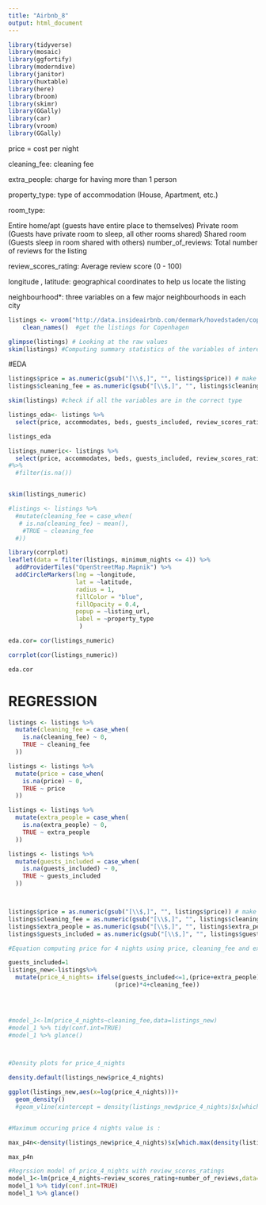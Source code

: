 ```yaml
---
title: "Airbnb_8"
output: html_document
---
```


```r
library(tidyverse)
library(mosaic)
library(ggfortify)
library(moderndive)
library(janitor)
library(huxtable)
library(here)
library(broom)
library(skimr)
library(GGally)
library(car)
library(vroom)
library(GGally)
```

price = cost per night

cleaning_fee: cleaning fee

extra_people: charge for having more than 1 person

property_type: type of accommodation (House, Apartment, etc.)

room_type:

Entire home/apt (guests have entire place to themselves)
Private room (Guests have private room to sleep, all other rooms shared)
Shared room (Guests sleep in room shared with others)
number_of_reviews: Total number of reviews for the listing

review_scores_rating: Average review score (0 - 100)

longitude , latitude: geographical coordinates to help us locate the listing

neighbourhood*: three variables on a few major neighbourhoods in each city

```r
listings <- vroom("http://data.insideairbnb.com/denmark/hovedstaden/copenhagen/2020-06-26/data/listings.csv.gz") %>% 
    clean_names()  #get the listings for Copenhagen
```



```r
glimpse(listings) # Looking at the raw values
skim(listings) #Computing summary statistics of the variables of interest, or finding NAs
```

#EDA

```r
listings$price = as.numeric(gsub("[\\$,]", "", listings$price)) # make price into a numeric variable
listings$cleaning_fee = as.numeric(gsub("[\\$,]", "", listings$cleaning_fee))

skim(listings) #check if all the variables are in the correct type
```
```r

listings_eda<- listings %>%
  select(price, accommodates, beds, guests_included, review_scores_rating, number_of_reviews, neighbourhood_cleansed,   room_type, bedrooms, bathrooms, property_type, cleaning_fee, host_is_superhost)

listings_eda

listings_numeric<- listings %>%
  select(price, accommodates, beds, guests_included, review_scores_rating, number_of_reviews,  bedrooms,  bathrooms,  cleaning_fee,extra_people) 
#%>%
  #filter(is.na())


skim(listings_numeric)

#listings <- listings %>%
  #mutate(cleaning_fee = case_when(
   # is.na(cleaning_fee) ~ mean(), 
    #TRUE ~ cleaning_fee
  #))

```
```r
library(corrplot)
leaflet(data = filter(listings, minimum_nights <= 4)) %>% 
  addProviderTiles("OpenStreetMap.Mapnik") %>% 
  addCircleMarkers(lng = ~longitude, 
                   lat = ~latitude, 
                   radius = 1, 
                   fillColor = "blue", 
                   fillOpacity = 0.4, 
                   popup = ~listing_url,
                   label = ~property_type
                    )

eda.cor= cor(listings_numeric)

corrplot(cor(listings_numeric))

eda.cor

```
# REGRESSION


```r

listings <- listings %>%
  mutate(cleaning_fee = case_when(
    is.na(cleaning_fee) ~ 0, 
    TRUE ~ cleaning_fee
  ))

listings <- listings %>%
  mutate(price = case_when(
    is.na(price) ~ 0, 
    TRUE ~ price
  ))

listings <- listings %>%
  mutate(extra_people = case_when(
    is.na(extra_people) ~ 0, 
    TRUE ~ extra_people
  ))

listings <- listings %>%
  mutate(guests_included = case_when(
    is.na(guests_included) ~ 0, 
    TRUE ~ guests_included
  ))



listings$price = as.numeric(gsub("[\\$,]", "", listings$price)) # make price into a numeric variable
listings$cleaning_fee = as.numeric(gsub("[\\$,]", "", listings$cleaning_fee))
listings$extra_people = as.numeric(gsub("[\\$,]", "", listings$extra_people))
listings$guests_included = as.numeric(gsub("[\\$,]", "", listings$guests_included))

#Equation computing price for 4 nights using price, cleaning_fee and extra_people

guests_included=1
listings_new<-listings%>%
  mutate(price_4_nights= ifelse(guests_included<=1,(price+extra_people)*4+cleaning_fee,
                              (price)*4+cleaning_fee))
  



#model_1<-lm(price_4_nights~cleaning_fee,data=listings_new)
#model_1 %>% tidy(conf.int=TRUE)
#model_1 %>% glance()




```

```r
#Density plots for price_4_nights

density.default(listings_new$price_4_nights)

ggplot(listings_new,aes(x=log(price_4_nights)))+
  geom_density()
  #geom_vline(xintercept = density(listings_new$price_4_nights)$x[which.max(density(listings_new$price_4_nights)$y)])


#Maximum occuring price 4 nights value is :

max_p4n<-density(listings_new$price_4_nights)$x[which.max(density(listings_new$price_4_nights)$y)]

max_p4n

```



```r
#Regrssion model of price_4_nights with review_scores_ratings
model_1<-lm(price_4_nights~review_scores_rating+number_of_reviews,data=listings_new)
model_1 %>% tidy(conf.int=TRUE)
model_1 %>% glance()


```

